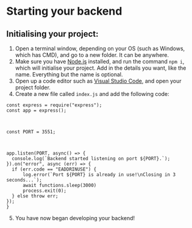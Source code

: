 # Starting your backend

## Initialising your project:
1. Open a terminal window, depending on your OS (such as Windows, which has CMD), and go to a new folder. It can be anywhere.
2. Make sure you have [Node.js](https://nodejs.org/en) installed, and run the command ``` npm i ```, which will initialise your project. Add in the details you want, like the name. Everything but the name is optional.
3. Open up a code editor such as [Visual Studio Code](https://code.visualstudio.com/), and open your project folder.
4. Create a new file called ``` index.js ``` and add the following code:
  ```
  const express = require("express");
const app = express();



const PORT = 3551;



app.listen(PORT, async() => {
    console.log(`Backend started listening on port ${PORT}.`);
}).on("error", async (err) => {
    if (err.code == "EADDRINUSE") {
        log.error(`Port ${PORT} is already in use!\nClosing in 3 seconds...`);
        await functions.sleep(3000)
        process.exit(0);
    } else throw err;
});
}

  ```
5. You have now began developing your backend!
